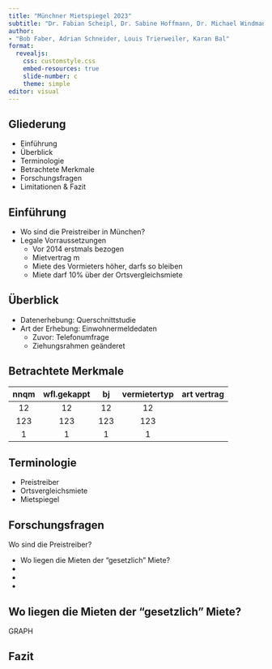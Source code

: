 ```yaml
---
title: "Münchner Mietspiegel 2023"
subtitle: "Dr. Fabian Scheipl, Dr. Sabine Hoffmann, Dr. Michael Windmann, Lisa Kleinlein"
author: 
- "Bob Faber, Adrian Schneider, Louis Trierweiler, Karan Bal"
format:
  revealjs:
    css: customstyle.css
    embed-resources: true
    slide-number: c
    theme: simple
editor: visual
---
```


## Gliederung

::: incremental
- Einführung
- Überblick
- Terminologie
- Betrachtete Merkmale
- Forschungsfragen
- Limitationen & Fazit
:::



## Einführung
* Wo sind die Preistreiber in München?
* Legale Vorraussetzungen
  + Vor 2014 erstmals bezogen
  + Mietvertrag m
  + Miete des Vormieters höher, darfs so bleiben
  + Miete darf 10% über der Ortsvergleichsmiete 

  
## Überblick

* Datenerhebung: Querschnittstudie
* Art der Erhebung: Einwohnermeldedaten
  + Zuvor: Telefonumfrage
  + Ziehungsrahmen geänderet


## Betrachtete Merkmale

| nnqm | wfl.gekappt | bj | vermietertyp | art vertrag |
|:----:|:-----------:|:--:|:------------:|:-----------:|
|   12 |        12   | 12 |          12  |             |
|  123 |  123        | 123|         123  |             |
|    1 |    1        | 1  |           1  |             |


## Terminologie
* Preistreiber
* Ortsvergleichsmiete
* Mietspiegel

## Forschungsfragen
Wo sind die Preistreiber?

* Wo liegen die Mieten der "gesetzlich " Miete? 
*
*
*

## Wo liegen die Mieten der "gesetzlich " Miete? 
GRAPH

## Fazit